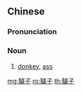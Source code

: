 {{also|驴子}}
==Chinese==
{{zh-forms|s=驴子}}

===Pronunciation===
{{zh-pron
|m=lǘzi
|c=lou4 zi2
|cat=n
}}

===Noun===
{{zh-noun}}

# [[donkey]], [[ass]] {{gloss|a domestic animal}}

{{zh-cat|Mammals}}

[[mg:驢子]]
[[ro:驢子]]
[[th:驢子]]